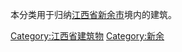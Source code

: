 本分类用于归纳[[江西省|江西省]][[新余市|新余市]]境内的建筑。

[[Category:江西省建筑物|Category:江西省建筑物]]
[[Category:新余|Category:新余]]